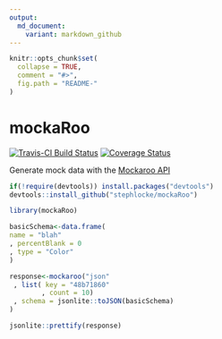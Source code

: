 ```yaml
---
output:
  md_document:
    variant: markdown_github
---
```


<!-- README.md is generated from README.Rmd. Please edit that file -->

```r
knitr::opts_chunk$set(
  collapse = TRUE,
  comment = "#>",
  fig.path = "README-"
)
```

# mockaRoo
[![Travis-CI Build Status](https://travis-ci.org/stephlocke/mockaRoo.svg?branch=master)](https://travis-ci.org/stephlocke/mockaRoo)
[![Coverage Status](https://img.shields.io/coveralls/stephlocke/mockaRoo.svg)](https://coveralls.io/r/stephlocke/mockaRoo?branch=master)

Generate mock data with the [Mockaroo API](https://www.mockaroo.com/api/docs)

```r
if(!require(devtools)) install.packages("devtools")
devtools::install_github("stephlocke/mockaRoo")
```

```r
library(mockaRoo)

basicSchema<-data.frame(
name = "blah"
, percentBlank = 0
, type = "Color"
)

response<-mockaroo("json"
 , list( key = "48b71860"
        , count = 10)
 , schema = jsonlite::toJSON(basicSchema)
)

jsonlite::prettify(response)
```
